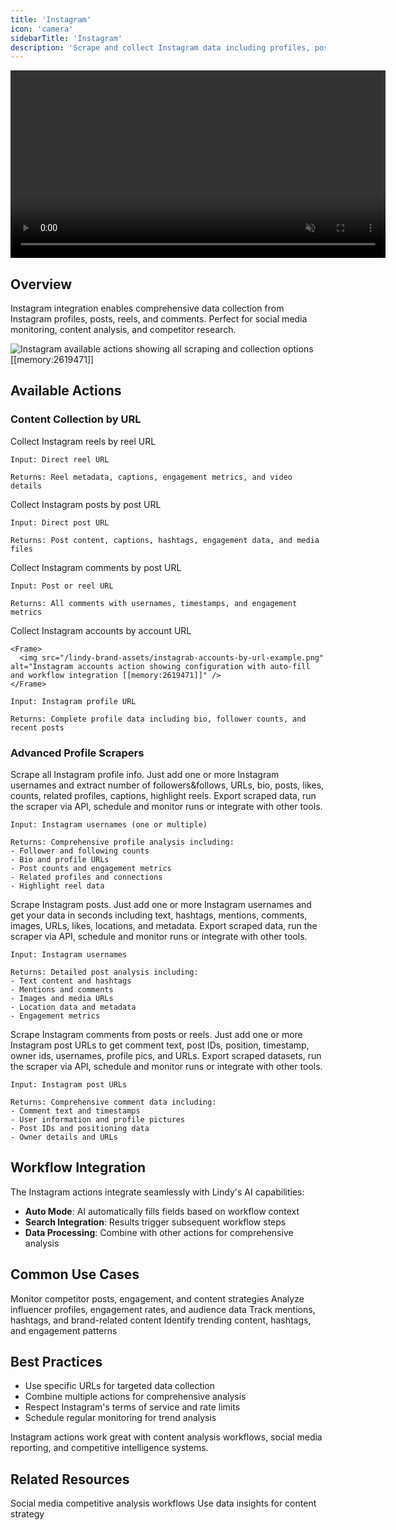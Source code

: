 ```yaml
---
title: 'Instagram'
icon: 'camera'
sidebarTitle: 'Instagram'
description: 'Scrape and collect Instagram data including profiles, posts, reels, and comments'
---
```


<div style={{ display: 'flex', justifyContent: 'center', margin: '2rem 0' }}>
  <div className="video-card">
    <video
      src="/lindy-brand-assets/instagram.mp4"
      width="600"
      autoPlay
      muted
      loop
      playsInline
      style={{ display: 'block', width: '100%', borderRadius: '16px' }}
    />
  </div>
</div>

## Overview

Instagram integration enables comprehensive data collection from Instagram profiles, posts, reels, and comments. Perfect for social media monitoring, content analysis, and competitor research.

<Frame>
  <img src="/lindy-brand-assets/instagram-actions.png" alt="Instagram available actions showing all scraping and collection options [[memory:2619471]]" />
</Frame>

## Available Actions

### Content Collection by URL

<AccordionGroup>
  <Accordion title="Instagram reels by URL">
    Collect Instagram reels by reel URL
    
    Input: Direct reel URL
    
    Returns: Reel metadata, captions, engagement metrics, and video details
  </Accordion>
  
  <Accordion title="Instagram posts by URL">
    Collect Instagram posts by post URL
    
    Input: Direct post URL
    
    Returns: Post content, captions, hashtags, engagement data, and media files
  </Accordion>
  
  <Accordion title="Instagram comments by URL">
    Collect Instagram comments by post URL
    
    Input: Post or reel URL
    
    Returns: All comments with usernames, timestamps, and engagement metrics
  </Accordion>
  
  <Accordion title="Instagram accounts by URL">
    Collect Instagram accounts by account URL
    
    <Frame>
      <img src="/lindy-brand-assets/instagrab-accounts-by-url-example.png" alt="Instagram accounts action showing configuration with auto-fill and workflow integration [[memory:2619471]]" />
    </Frame>
    
    Input: Instagram profile URL
    
    Returns: Complete profile data including bio, follower counts, and recent posts
  </Accordion>
</AccordionGroup>

### Advanced Profile Scrapers

<AccordionGroup>
  <Accordion title="Instagram Profile Scraper">
    Scrape all Instagram profile info. Just add one or more Instagram usernames and extract number of followers&follows, URLs, bio, posts, likes, counts, related profiles, captions, highlight reels. Export scraped data, run the scraper via API, schedule and monitor runs or integrate with other tools.
    
    Input: Instagram usernames (one or multiple)
    
    Returns: Comprehensive profile analysis including:
    - Follower and following counts
    - Bio and profile URLs
    - Post counts and engagement metrics
    - Related profiles and connections
    - Highlight reel data
  </Accordion>
  
  <Accordion title="Instagram Post Scraper">
    Scrape Instagram posts. Just add one or more Instagram usernames and get your data in seconds including text, hashtags, mentions, comments, images, URLs, likes, locations, and metadata. Export scraped data, run the scraper via API, schedule and monitor runs or integrate with other tools.
    
    Input: Instagram usernames
    
    Returns: Detailed post analysis including:
    - Text content and hashtags
    - Mentions and comments
    - Images and media URLs
    - Location data and metadata
    - Engagement metrics
  </Accordion>
  
  <Accordion title="Instagram Comments Scraper">
    Scrape Instagram comments from posts or reels. Just add one or more Instagram post URLs to get comment text, post IDs, position, timestamp, owner ids, usernames, profile pics, and URLs. Export scraped datasets, run the scraper via API, schedule and monitor runs or integrate with other tools.
    
    Input: Instagram post URLs
    
    Returns: Comprehensive comment data including:
    - Comment text and timestamps
    - User information and profile pictures
    - Post IDs and positioning data
    - Owner details and URLs
  </Accordion>
</AccordionGroup>

## Workflow Integration

The Instagram actions integrate seamlessly with Lindy's AI capabilities:

- **Auto Mode**: AI automatically fills fields based on workflow context
- **Search Integration**: Results trigger subsequent workflow steps
- **Data Processing**: Combine with other actions for comprehensive analysis

## Common Use Cases

<CardGroup cols={2}>
  <Card title="Competitor Analysis" icon="chart-line">
    Monitor competitor posts, engagement, and content strategies
  </Card>
  
  <Card title="Influencer Research" icon="users">
    Analyze influencer profiles, engagement rates, and audience data
  </Card>
  
  <Card title="Content Monitoring" icon="eye">
    Track mentions, hashtags, and brand-related content
  </Card>
  
  <Card title="Trend Analysis" icon="trending-up">
    Identify trending content, hashtags, and engagement patterns
  </Card>
</CardGroup>


## Best Practices

- Use specific URLs for targeted data collection
- Combine multiple actions for comprehensive analysis
- Respect Instagram's terms of service and rate limits
- Schedule regular monitoring for trend analysis

<Tip>
Instagram actions work great with content analysis workflows, social media reporting, and competitive intelligence systems.
</Tip>

## Related Resources

<CardGroup cols={2}>
  <Card title="Competitive Analysis" href="/use-cases/marketing/competitive-content-analysis" icon="chart-bar">
    Social media competitive analysis workflows
  </Card>
  <Card title="Content Creation" href="/use-cases/marketing/focus-group-simulator" icon="lightbulb">
    Use data insights for content strategy
  </Card>
</CardGroup>